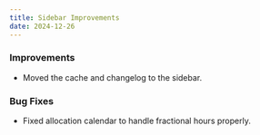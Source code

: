 ```yaml
---
title: Sidebar Improvements
date: 2024-12-26
---
```


### Improvements

- Moved the cache and changelog to the sidebar.

### Bug Fixes

- Fixed allocation calendar to handle fractional hours properly.
